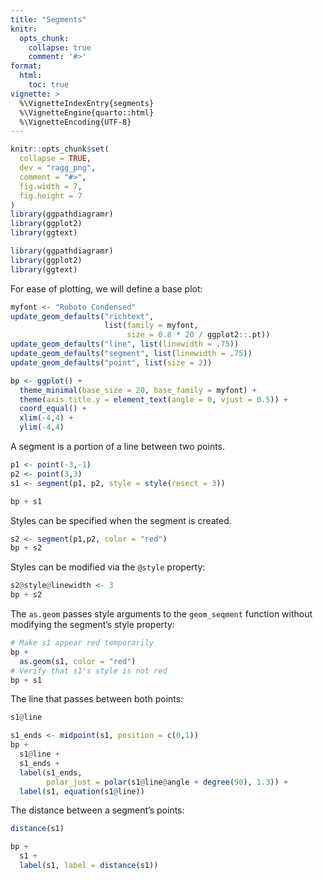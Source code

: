 ```yaml
---
title: "Segments"
knitr:
  opts_chunk: 
    collapse: true
    comment: '#>'
format: 
  html:
    toc: true
vignette: >
  %\VignetteIndexEntry{segments}
  %\VignetteEngine{quarto::html}
  %\VignetteEncoding{UTF-8}
---
```


```r
knitr::opts_chunk$set(
  collapse = TRUE,
  dev = "ragg_png",
  comment = "#>",
  fig.width = 7,
  fig.height = 7
)
library(ggpathdiagramr)
library(ggplot2)
library(ggtext)
```

```r
library(ggpathdiagramr)
library(ggplot2)
library(ggtext)
```

For ease of plotting, we will define a base plot:

```r
myfont <- "Roboto Condensed"
update_geom_defaults("richtext", 
                     list(family = myfont, 
                          size = 0.8 * 20 / ggplot2::.pt))
update_geom_defaults("line", list(linewidth = .75))
update_geom_defaults("segment", list(linewidth = .75))
update_geom_defaults("point", list(size = 2))

bp <- ggplot() +
  theme_minimal(base_size = 20, base_family = myfont) +
  theme(axis.title.y = element_text(angle = 0, vjust = 0.5)) +
  coord_equal() +
  xlim(-4,4) +
  ylim(-4,4)


```


A segment is a portion of a line between two points.


```r
p1 <- point(-3,-1)
p2 <- point(3,3)
s1 <- segment(p1, p2, style = style(resect = 3))
```

```r
bp + s1
```

Styles can be specified when the segment is created.

```r
s2 <- segment(p1,p2, color = "red")
bp + s2
```

Styles can be modified via the `@style` property:

```r
s2@style@linewidth <- 3
bp + s2
```

The `as.geom` passes style arguments to the `geom_seqment` function without modifying the segment's style property:

```r
# Make s1 appear red temporarily
bp +
  as.geom(s1, color = "red")
# Verify that s1's style is not red
bp + s1
```

The line that passes between both points:

```r
s1@line
```


```r
s1_ends <- midpoint(s1, position = c(0,1))
bp +
  s1@line +
  s1_ends + 
  label(s1_ends, 
        polar_just = polar(s1@line@angle + degree(90), 1.3)) +
  label(s1, equation(s1@line))
```

The distance between a segment's points:

```r
distance(s1)
```

```r
bp + 
  s1 + 
  label(s1, label = distance(s1)) 


```


